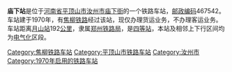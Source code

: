 {{noteTA
|1=zh-cn:始发车次; zh-hk:列車班次;
|2=zh-cn:车次; zh-hk:班次;
}}
{{Infobox China railway station
|车站名称 = 庙下站
|图片 = 
|图片介绍 = 
|其他名称 = 
|车站拼音 = Miaoxia
|车站地址 = [[河南省|河南省]][[平顶山市|平顶山市]][[汝州市|汝州市]]
|归属 = [[郑州铁路局|郑州铁路局]]
|车站等级 = [[四等站_(中铁)|四等站]]
|线路 = [[焦柳铁路|焦柳铁路]]
}}
'''庙下站'''是位于[[河南省|河南省]][[平顶山市|平顶山市]][[汝州市|汝州市]][[庙下街|庙下街]]的一个铁路车站，[[邮政编码|邮政编码]]467542。车站建于1970年，有[[焦柳铁路|焦柳铁路]]经过该站，现仅办理货运业务，不办理客运业务。车站距离[[月山站|月山站]]192[[公里|公里]]，隶属[[郑州铁路局|郑州铁路局]]，是[[四等站_(中铁)|四等站]]，本站及相邻上下行区间均为[[电气化|电气化]]区段。

{{start rail box|[[File:China_Railways.svg|16px]][[中国铁路|中国铁路]]}}
{{s-inop|[[临汝镇站|临汝镇站]]}}
{{s-line|[[焦柳铁路|焦柳铁路]]<br>[[洛湛铁路|洛湛铁路]]||blue}}
{{s-inop|[[王堂站|王堂站]]}}
{{end box}}
{{焦柳铁路}}
{{铁路车站小作品}}
{{河南小作品}}

[[Category:焦柳铁路车站|Category:焦柳铁路车站]]
[[Category:平顶山市铁路车站|Category:平顶山市铁路车站]]
[[Category:汝州市|Category:汝州市]]
[[Category:1970年启用的铁路车站|Category:1970年启用的铁路车站]]